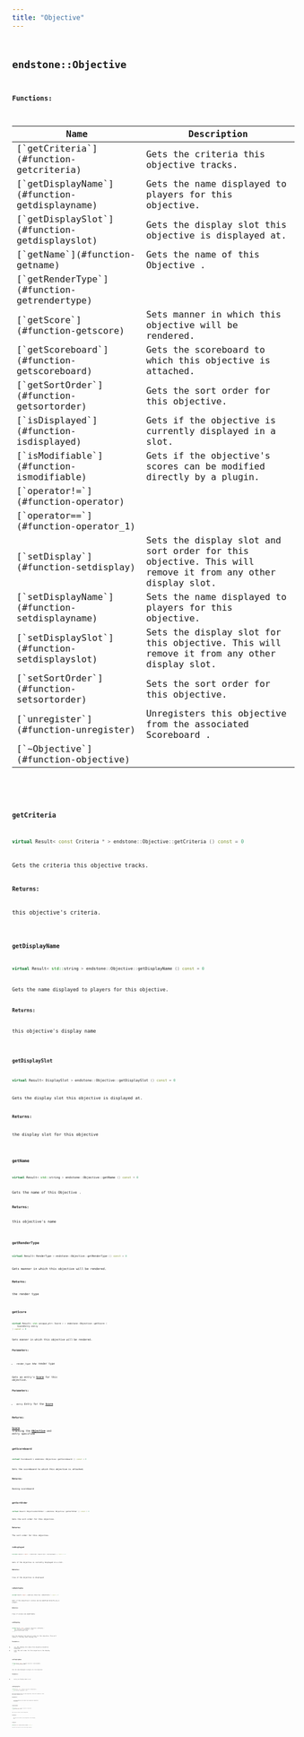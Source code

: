 ```yaml
---
title: "Objective"
---
```


## <code className="doc-symbol doc-symbol-class"/> endstone::Objective

















**Functions:**

<table>
<thead>
   <tr>
      <th>Name</th>
      <th>Description</th>
   </tr>
</thead>
<tbody>
<tr key="classendstone_1_1_objective_1a2262338b77cfa7f9d6462857bf94fed2">
    <td>[`getCriteria`](#function-getcriteria)</td>
    <td>Gets the criteria this objective tracks.</td>
</tr>
<tr key="classendstone_1_1_objective_1add4d16177eaab8a420648e34d3c970e4">
    <td>[`getDisplayName`](#function-getdisplayname)</td>
    <td>Gets the name displayed to players for this objective.</td>
</tr>
<tr key="classendstone_1_1_objective_1af38249b8c237008e2058ca2a21366f10">
    <td>[`getDisplaySlot`](#function-getdisplayslot)</td>
    <td>Gets the display slot this objective is displayed at.</td>
</tr>
<tr key="classendstone_1_1_objective_1a76ef52e95148d3e88f6f3581bd4a97da">
    <td>[`getName`](#function-getname)</td>
    <td>Gets the name of this Objective .</td>
</tr>
<tr key="classendstone_1_1_objective_1ad0a6886ee17ccb32139c3b793e29b94a">
    <td>[`getRenderType`](#function-getrendertype)</td>
    <td></td>
</tr>
<tr key="classendstone_1_1_objective_1a8b28c20b7099517ba2d12eefaf933a97">
    <td>[`getScore`](#function-getscore)</td>
    <td>Sets manner in which this objective will be rendered.</td>
</tr>
<tr key="classendstone_1_1_objective_1ada9df9db7d4dab1a2a129891a58822b9">
    <td>[`getScoreboard`](#function-getscoreboard)</td>
    <td>Gets the scoreboard to which this objective is attached.</td>
</tr>
<tr key="classendstone_1_1_objective_1a05c3b9adac524acd88b8308eea70afb3">
    <td>[`getSortOrder`](#function-getsortorder)</td>
    <td>Gets the sort order for this objective.</td>
</tr>
<tr key="classendstone_1_1_objective_1a0611f9cc4ba7aaa5039c7a82b85c37ff">
    <td>[`isDisplayed`](#function-isdisplayed)</td>
    <td>Gets if the objective is currently displayed in a slot.</td>
</tr>
<tr key="classendstone_1_1_objective_1a8a5034991d4713d86a242ca0a78f063d">
    <td>[`isModifiable`](#function-ismodifiable)</td>
    <td>Gets if the objective's scores can be modified directly by a plugin.</td>
</tr>
<tr key="classendstone_1_1_objective_1abfd8c61ab066baec27ba92445cc6ce3b">
    <td>[`operator!=`](#function-operator)</td>
    <td></td>
</tr>
<tr key="classendstone_1_1_objective_1a8a41679213a22450c756fd1c14edbc36">
    <td>[`operator==`](#function-operator_1)</td>
    <td></td>
</tr>
<tr key="classendstone_1_1_objective_1a42b677651015bc3e39519974f4fdac56">
    <td>[`setDisplay`](#function-setdisplay)</td>
    <td>Sets the display slot and sort order for this objective. This will remove it from any other display slot.</td>
</tr>
<tr key="classendstone_1_1_objective_1a15982b68232d9cbaf16d4172c4bff1b8">
    <td>[`setDisplayName`](#function-setdisplayname)</td>
    <td>Sets the name displayed to players for this objective.</td>
</tr>
<tr key="classendstone_1_1_objective_1a5c68bd98d41d5d3caa69f50e3f7c3fd4">
    <td>[`setDisplaySlot`](#function-setdisplayslot)</td>
    <td>Sets the display slot for this objective. This will remove it from any other display slot.</td>
</tr>
<tr key="classendstone_1_1_objective_1a1d3b73d4809a54546966668c08b72245">
    <td>[`setSortOrder`](#function-setsortorder)</td>
    <td>Sets the sort order for this objective.</td>
</tr>
<tr key="classendstone_1_1_objective_1a4edbc25888e5f914ee03379b9db15fe7">
    <td>[`unregister`](#function-unregister)</td>
    <td>Unregisters this objective from the associated Scoreboard .</td>
</tr>
<tr key="classendstone_1_1_objective_1aa8fe81958a62274b81fe7d9d8ff515fd">
    <td>[`~Objective`](#function-objective)</td>
    <td></td>
</tr>
</tbody>
</table>

### <code className="doc-symbol doc-symbol-function"/> getCriteria

```cpp
virtual Result< const Criteria * > endstone::Objective::getCriteria () const = 0
```

Gets the criteria this objective tracks.



**Returns:**

this objective's criteria. 





        
### <code className="doc-symbol doc-symbol-function"/> getDisplayName

```cpp
virtual Result< std::string > endstone::Objective::getDisplayName () const = 0
```

Gets the name displayed to players for this objective.



**Returns:**

this objective's display name 





        
### <code className="doc-symbol doc-symbol-function"/> getDisplaySlot

```cpp
virtual Result< DisplaySlot > endstone::Objective::getDisplaySlot () const = 0
```

Gets the display slot this objective is displayed at.



**Returns:**

the display slot for this objective 





        
### <code className="doc-symbol doc-symbol-function"/> getName

```cpp
virtual Result< std::string > endstone::Objective::getName () const = 0
```

Gets the name of this Objective .



**Returns:**

this objective's name 





        
### <code className="doc-symbol doc-symbol-function"/> getRenderType

```cpp
virtual Result< RenderType > endstone::Objective::getRenderType () const = 0
```


Gets manner in which this objective will be rendered.




**Returns:**

the render type 





        
### <code className="doc-symbol doc-symbol-function"/> getScore

```cpp
virtual Result< std::unique_ptr< Score > > endstone::Objective::getScore (
    ScoreEntry entry
) const = 0
```

Sets manner in which this objective will be rendered.



**Parameters:**


* `render_type` new render type

Gets an entry's [**Score**](classendstone_1_1_score.md) for this objective.




**Parameters:**


* `entry` Entry for the [**Score**](classendstone_1_1_score.md) 



**Returns:**

[**Score**](classendstone_1_1_score.md) tracking the [**Objective**](classendstone_1_1_objective.md) and entry specified 





        
### <code className="doc-symbol doc-symbol-function"/> getScoreboard

```cpp
virtual Scoreboard & endstone::Objective::getScoreboard () const = 0
```

Gets the scoreboard to which this objective is attached.



**Returns:**

Owning scoreboard 





        
### <code className="doc-symbol doc-symbol-function"/> getSortOrder

```cpp
virtual Result< ObjectiveSortOrder > endstone::Objective::getSortOrder () const = 0
```

Gets the sort order for this objective.



**Returns:**

The sort order for this objective. 





        
### <code className="doc-symbol doc-symbol-function"/> isDisplayed

```cpp
virtual Result< bool > endstone::Objective::isDisplayed () const = 0
```

Gets if the objective is currently displayed in a slot.



**Returns:**

true if the objective is displayed 





        
### <code className="doc-symbol doc-symbol-function"/> isModifiable

```cpp
virtual Result< bool > endstone::Objective::isModifiable () const = 0
```

Gets if the objective's scores can be modified directly by a plugin.



**Returns:**

true if scores are modifiable 





        
### <code className="doc-symbol doc-symbol-function"/> setDisplay

```cpp
virtual Result< void > endstone::Objective::setDisplay (
    std::optional< DisplaySlot > slot,
    ObjectiveSortOrder order
) = 0
```

Sets the display slot and sort order for this objective. This will remove it from any other display slot.



**Parameters:**


* `slot` The display slot where this objective should be displayed. 
* `order` The sort order for this objective in the display slot. 




        
### <code className="doc-symbol doc-symbol-function"/> setDisplayName

```cpp
virtual Result< void > endstone::Objective::setDisplayName (
    std::string display_name
) = 0
```

Sets the name displayed to players for this objective.



**Parameters:**


* `display_name` Display name to set 




        
### <code className="doc-symbol doc-symbol-function"/> setDisplaySlot

```cpp
virtual Result< void > endstone::Objective::setDisplaySlot (
    std::optional< DisplaySlot > slot
) = 0
```

Sets the display slot for this objective. This will remove it from any other display slot.



**Parameters:**


* `slot` The display slot where this objective should be displayed. 




        
### <code className="doc-symbol doc-symbol-function"/> setSortOrder

```cpp
virtual Result< void > endstone::Objective::setSortOrder (
    ObjectiveSortOrder order
) = 0
```

Sets the sort order for this objective.



**Parameters:**


* `order` The sort order for this objective in the display slot. 




        
### <code className="doc-symbol doc-symbol-function"/> unregister

```cpp
virtual Result< void > endstone::Objective::unregister () const = 0
```

Unregisters this objective from the associated Scoreboard .
